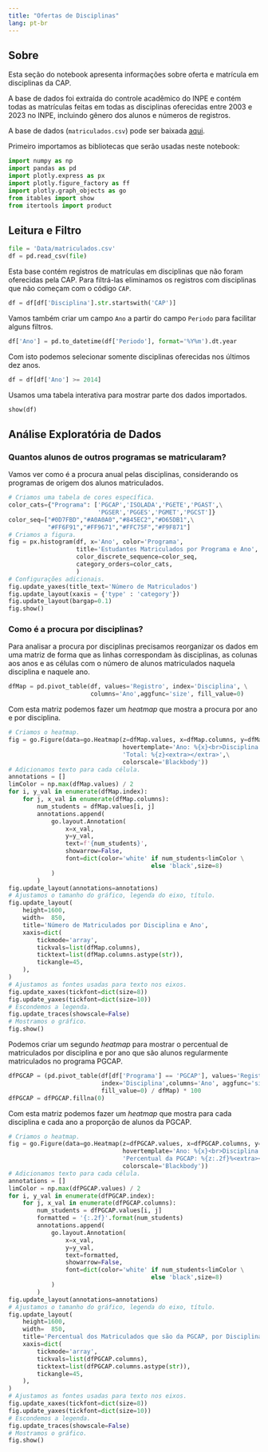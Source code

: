 ```yaml
---
title: "Ofertas de Disciplinas"
lang: pt-br
---
```


## Sobre

Esta seção do notebook apresenta informações sobre oferta e matrícula em disciplinas da CAP.

A base de dados foi extraída do controle acadêmico do INPE e contém todas as matrículas feitas em todas as disciplinas oferecidas entre 2003 e 2023 no INPE, incluindo gênero dos alunos e números de registros.

A base de dados (`matriculados.csv`) pode ser baixada [aqui](Data/matriculados.csv).

Primeiro importamos as bibliotecas que serão usadas neste notebook:

```python
import numpy as np
import pandas as pd
import plotly.express as px
import plotly.figure_factory as ff
import plotly.graph_objects as go
from itables import show
from itertools import product
```

## Leitura e Filtro

```python
file = 'Data/matriculados.csv'
df = pd.read_csv(file)
```

Esta base contém registros de matrículas em disciplinas que não foram oferecidas pela CAP. Para filtrá-las eliminamos os registros com disciplinas que não começam com o código `CAP`.

```python
df = df[df['Disciplina'].str.startswith('CAP')]
```

Vamos também criar um campo `Ano` a partir do campo `Periodo` para facilitar alguns filtros.

```python
df['Ano'] = pd.to_datetime(df['Periodo'], format='%Y%m').dt.year
```

Com isto podemos selecionar somente disciplinas oferecidas nos últimos dez anos.

```python
df = df[df['Ano'] >= 2014]
```

Usamos uma tabela interativa para mostrar parte dos dados importados.

```python
show(df)
```

## Análise Exploratória de Dados 

### Quantos alunos de outros programas se matricularam?

Vamos ver como é a procura anual pelas disciplinas, considerando os programas de origem dos alunos matriculados. 

```python
# Criamos uma tabela de cores específica.
color_cats={"Programa": ['PGCAP','ISOLADA','PGETE','PGAST',\
                         'PGSER','PGGES','PGMET','PGCST']}
color_seq=["#0D7FBD","#A0A0A0","#845EC2","#D65DB1",\
           "#FF6F91","#FF9671","#FFC75F","#F9F871"]
# Criamos a figura.
fig = px.histogram(df, x='Ano', color='Programa',
                   title='Estudantes Matriculados por Programa e Ano',
                   color_discrete_sequence=color_seq,
                   category_orders=color_cats,
                   )
# Configurações adicionais.                   
fig.update_yaxes(title_text='Número de Matriculados')
fig.update_layout(xaxis = {'type' : 'category'})
fig.update_layout(bargap=0.1)                   
fig.show()
```

### Como é a procura por disciplinas?

Para analisar a procura por disciplinas precisamos reorganizar os dados em uma matriz de forma que as linhas correspondam às disciplinas, as colunas aos anos e as células com o número de alunos matriculados naquela disciplina e naquele ano.


```python
dfMap = pd.pivot_table(df, values='Registro', index='Disciplina', \
                       columns='Ano',aggfunc='size', fill_value=0)
```

Com esta matriz podemos fazer um *heatmap* que mostra a procura por ano e por disciplina.

```python
# Criamos o heatmap.
fig = go.Figure(data=go.Heatmap(z=dfMap.values, x=dfMap.columns, y=dfMap.index,\
                                hovertemplate='Ano: %{x}<br>Disciplina: %{y}<br>'+\
                                'Total: %{z}<extra></extra>',\
                                colorscale='Blackbody'))
# Adicionamos texto para cada célula.
annotations = [] 
limColor = np.max(dfMap.values) / 2
for i, y_val in enumerate(dfMap.index):
    for j, x_val in enumerate(dfMap.columns):
        num_students = dfMap.values[i, j]
        annotations.append(
            go.layout.Annotation(
                x=x_val,
                y=y_val,
                text=f'{num_students}',
                showarrow=False,
                font=dict(color='white' if num_students<limColor \
                                        else 'black',size=8)
            )
        )      
fig.update_layout(annotations=annotations)
# Ajustamos o tamanho do gráfico, legenda do eixo, título.
fig.update_layout(
    height=1600,  
    width=  850,  
    title='Número de Matriculados por Disciplina e Ano',
    xaxis=dict(
        tickmode='array',  
        tickvals=list(dfMap.columns),  
        ticktext=list(dfMap.columns.astype(str)),  
        tickangle=45,  
    ),
) 
# Ajustamos as fontes usadas para texto nos eixos.
fig.update_xaxes(tickfont=dict(size=8))
fig.update_yaxes(tickfont=dict(size=10))
# Escondemos a legenda.
fig.update_traces(showscale=False)
# Mostramos o gráfico.
fig.show()
```

Podemos criar um segundo *heatmap* para mostrar o percentual de matriculados por disciplina e por ano que são alunos regularmente matriculados no programa PGCAP.


```python
dfPGCAP = (pd.pivot_table(df[df['Programa'] == 'PGCAP'], values='Registro',\
                          index='Disciplina',columns='Ano', aggfunc='size',\
                          fill_value=0) / dfMap) * 100
dfPGCAP = dfPGCAP.fillna(0)
```


Com esta matriz podemos fazer um *heatmap* que mostra para cada disciplina e cada ano a proporção de alunos da PGCAP.

```python
# Criamos o heatmap.
fig = go.Figure(data=go.Heatmap(z=dfPGCAP.values, x=dfPGCAP.columns, y=dfPGCAP.index,\
                                hovertemplate='Ano: %{x}<br>Disciplina: %{y}<br>'+\
                                'Percentual da PGCAP: %{z:.2f}%<extra></extra>',\
                                colorscale='Blackbody'))
# Adicionamos texto para cada célula.
annotations = [] 
limColor = np.max(dfPGCAP.values) / 2
for i, y_val in enumerate(dfPGCAP.index):
    for j, x_val in enumerate(dfPGCAP.columns):
        num_students = dfPGCAP.values[i, j]
        formatted = '{:.2f}'.format(num_students)
        annotations.append(
            go.layout.Annotation(
                x=x_val,
                y=y_val,
                text=formatted,
                showarrow=False,
                font=dict(color='white' if num_students<limColor \
                                        else 'black',size=8)
            )
        ) 
fig.update_layout(annotations=annotations)
# Ajustamos o tamanho do gráfico, legenda do eixo, título.
fig.update_layout(
    height=1600,  
    width=  850,  
    title='Percentual dos Matriculados que são da PGCAP, por Disciplina e Ano',
    xaxis=dict(
        tickmode='array',  
        tickvals=list(dfPGCAP.columns),  
        ticktext=list(dfPGCAP.columns.astype(str)),  
        tickangle=45,  
    ),
) 
# Ajustamos as fontes usadas para texto nos eixos.
fig.update_xaxes(tickfont=dict(size=8))
fig.update_yaxes(tickfont=dict(size=10))
# Escondemos a legenda.
fig.update_traces(showscale=False)
# Mostramos o gráfico.
fig.show()
```
